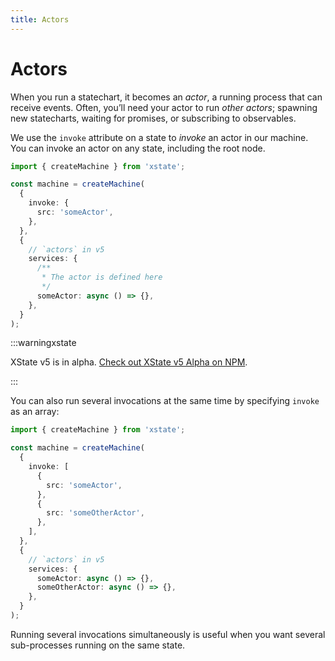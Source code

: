```yaml
---
title: Actors
---
```


# Actors

<!-- deps: ["options-intro","running-machines-intro","the-root-node"] -->

When you run a statechart, it becomes an _actor_, a running process that can receive events. Often, you’ll need your actor to run _other actors_; spawning new statecharts, waiting for promises, or subscribing to observables.

We use the `invoke` attribute on a state to _invoke_ an actor in our machine. You can invoke an actor on any state, including the root node.

```ts twoslash
import { createMachine } from 'xstate';

const machine = createMachine(
  {
    invoke: {
      src: 'someActor',
    },
  },
  {
    // `actors` in v5
    services: {
      /**
       * The actor is defined here
       */
      someActor: async () => {},
    },
  }
);
```

:::warningxstate

XState v5 is in alpha. [Check out XState v5 Alpha on NPM](https://www.npmjs.com/package/xstate/v/5.0.0-alpha.1).

:::

You can also run several invocations at the same time by specifying `invoke` as an array:

```ts twoslash
import { createMachine } from 'xstate';

const machine = createMachine(
  {
    invoke: [
      {
        src: 'someActor',
      },
      {
        src: 'someOtherActor',
      },
    ],
  },
  {
    // `actors` in v5      
    services: {
      someActor: async () => {},
      someOtherActor: async () => {},
    },
  }
);
```

Running several invocations simultaneously is useful when you want several sub-processes running on the same state.
